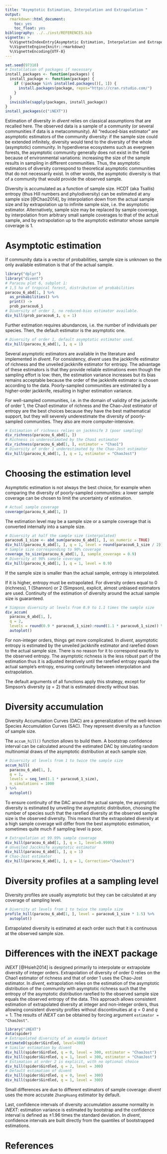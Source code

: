 ```yaml
---
title: "Asymptotic Estimation, Interpolation and Extrapolation "
output:
  rmarkdown::html_document:
    toc: yes
    toc_float: yes
bibliography: ../../inst/REFERENCES.bib
vignette: >
  %\VignetteIndexEntry{Asymptotic Estimation, Interpolation and Extrapolation}
  %\VignetteEngine{knitr::rmarkdown}
  %\VignetteEncoding{UTF-8}
---
```


```r
set.seed(97310)
# Installation of packages if necessary
install_packages <- function(packages) {
  install_package <- function(package) {
    if (!package %in% installed.packages()[, 1]) {
      install.packages(package, repos="https://cran.rstudio.com/")
    }
  }
  invisible(sapply(packages, install_package))
}
install_packages(c("iNEXT"))
```

Estimation of diversity in _divent_ relies on classical assumptions that are recalled here.
The observed data is a sample of a community (or several communities if data is a metacommunity).
All "reduced-bias estimator" are asymptotic estimators of the community diversity: if the sample size could be extended infinitely, diversity would tend to the diversity of the whole (asymptotic) community.
In hyperdiverse ecosystems such as evergreen forests, the asymptotic community generally does not exist in the field because of environmental variations: increasing the size of the sample results in sampling in different communities.
Thus, the asymptotic estimators of diversity correspond to theoretical asymptotic communities that do not necessarily exist.
In other words, the asymptotic diversity is that of a community that would provide the observed sample.

Diversity is accumulated as a function of sample size.
HCDT (aka Tsallis) entropy (thus Hill numbers and phylodiversity) can be estimated at any sample size [@Chao2014], by interpolation down from the actual sample size and by extrapolation up to infinite sample size, i.e. the asymptotic estimator.
Alternatively, sample size may be replaced by sample coverage, by interpolation from arbitrary small sample coverages to that of the actual sample, and by extrapolation up to the asymptotic estimator whose sample coverage is 1.


# Asymptotic estimation

If community data is a vector of probabilities, sample size is unknown so the only available estimation is that of the actual sample.

```r
library("dplyr")
library("divent")
# Paracou plot 6, subplot 1:
# 1,5 ha of tropical forest, distribution of probabilities
paracou_6_abd[1, ] %>% 
  as_probabilities() %>% 
  print() -> 
  prob_paracou6_1
# Diversity of order 1, no reduced-bias estimator available.
div_hill(prob_paracou6_1, q = 1)
```

Further estimation requires abundances, i.e. the number of individuals per species.
Then, the default estimator is the asymptotic one.

```r
# Diversity of order 1, default asymptotic estimator used.
div_hill(paracou_6_abd[1, ], q = 1)
```

Several asymptotic estimators are available in the literature and implemented in _divent_.
For consistency, _divent_ uses the jackknife estimator of richness and the unveiled jackknife estimator for entropy.
The advantage of these estimators is that they provide reliable estimations even though the sampling effort is low: then, the estimation variance increases but its bias remains acceptable because the order of the jackknife estimator is chosen according to the data.
Poorly-sampled communities are estimated by a higher-order jackknife, resulting in higher estimation variance.

For well-sampled communities, i.e. in the domain of validity of the jacknife of order 1, the Chao1 estimator of richness and the Chao-Jost estimator of entropy are the best choices because they have the best mathematical support, but they will severely underestimate the diversity of poorly-sampled communities.
They also are more computer-intensive.

```r
# Estimation of richness relies on jackknife 3 (poor sampling)
div_richness(paracou_6_abd[1, ])
# Richness is underestimated by the Chao1 estimator
div_richness(paracou_6_abd[1, ], estimator = "Chao1")
# Diversity of order 1 underestimated by the Chao-Jost estimator
div_hill(paracou_6_abd[1, ], q = 1, estimator = "ChaoJost")
```


# Choosing the estimation level

Asymptotic estimation is not always the best choice, for example when comparing the diversity of poorly-sampled communities: a lower sample coverage can be chosen to limit the uncertainty of estimation.

```r
# Actual sample coverage
coverage(paracou_6_abd[1, ])
```

The estimation level may be a sample size or a sample coverage that is converted internally into a sample size.

```r
# Diversity at half the sample size (interpolated)
paracou6_1_size <- abd_sum(paracou_6_abd[1, ], as_numeric = TRUE)
div_hill(paracou_6_abd[1, ], q = 1, level = round(paracou6_1_size / 2))
# Sample size corresponding to 90% coverage
coverage_to_size(paracou_6_abd[1, ], sample_coverage = 0.9)
# Diversity at 90% sample coverage
div_hill(paracou_6_abd[1, ], q = 1, level = 0.9)
```

If the sample size is smaller than the actual sample, entropy is interpolated.

If it is higher, entropy must be extrapolated. For diversity orders equal to 0 (richness), 1 (Shannon) or 2 (Simpson), explicit, almost unbiased estimators are used. 
Continuity of the estimation of diversity around the actual sample size is guaranteed.

```r
# Simpson diversity at levels from 0.9 to 1.1 times the sample size
div_accum(
  paracou_6_abd[1, ],
  q = 2,
  levels = round(0.9 * paracou6_1_size):round(1.1 * paracou6_1_size)) %>% 
  autoplot()
```

For non-integer orders, things get more complicated. In _divent_, asymptotic entropy is estimated by the unveiled jackknife estimator and rarefied down to the actual sample size. 
There is no reason for it to correspond exactly to the observed entropy.
The asymptotic richness is the less robust part of the estimation thus it is adjusted iteratively until the rarefied entropy equals the actual sample's entropy, ensuring continuity between interpolation and extrapolation.

The default arguments of all functions apply this strategy, except for Simpson's diversity ($q=2$) that is estimated directly without bias.



# Diversity accumulation

Diversity Accumulation Curves (DAC) are a generalization of the well-known Species Accumulation Curves (SAC).
They represent diversity as a function of sample size.

The `accum_hill()` function allows to build them.
A bootstrap confidence interval can be calculated around the estimated DAC by simulating random multinomial draws of the asymptotic distribution at each sample size.

```r
# Diversity at levels from 1 to twice the sample size
accum_hill(
  paracou_6_abd[1, ], 
  q = 1, 
  levels = seq_len(1.1 * paracou6_1_size), 
  n_simulations = 1000
) %>% 
  autoplot()
```

To ensure continuity of the DAC around the actual sample, the asymptotic diversity is estimated by unveiling the asymptotic distribution, choosing the number of species such that the rarefied diversity at the observed sample size is the observed diversity.
This means that the extrapolated diversity at a high sample coverage will differ from the best asymptotic estimation, sometimes quite much if sampling level is poor.

```r
# Extrapolation at 99.99% sample coverage
div_hill(paracou_6_abd[1, ], q = 1, level=0.9999)
# Unveiled Jaccknife asymptotic estimator
div_hill(paracou_6_abd[1, ], q = 1)
# Chao-Jost estimator
div_hill(paracou_6_abd[1, ], q = 1, Correction="ChaoJost")
```



# Diversity profiles at a sampling level

Diversity profiles are usually asymptotic but they can be calculated at any coverage of sampling level.

```r
# Diversity at levels from 1 to twice the sample size
profile_hill(paracou_6_abd[1, ], level = paracou6_1_size * 1.5) %>% 
  autoplot()
```

Extrapolated diversity is estimated at each order such that it is continuous at the observed sample size.


# Differences with the iNEXT package

_iNEXT_ [@Hsieh2014] is designed primarily to interpolate or extrapolate diversity of integer orders.
Extrapolation of diversity of order 0 relies on the Chao1 estimator of richness and that of order 1 uses the Chao-Jost estimator.
In _divent_, extrapolation relies on the estimation of the asymptotic distribution of the community with asymptotic richness such that the entropy of the asymptotic distribution rarefied to the observed sample size equals the observed entropy of the data.
This approach allows consistent estimation of extrapolated diversity at integer and non-integer orders, thus allowing consistent diversity profiles without discontinuities at $q=0$ and $q=1$.
The results of _iNEXT_ can be obtained by forcing argument `estimator = "ChaoJost"`.

```r
library("iNEXT")
data(spider)
# Extrapolated diversity of an example dataset
estimateD(spider$Girdled, level=300)
# Similar estimation by divent
div_hill(spider$Girdled, q = 0, level = 300, estimator = "ChaoJost")
div_hill(spider$Girdled, q = 1, level = 300, estimator = "ChaoJost")
# Estimation at order 2 is explicit, with no optional choice
div_hill(spider$Girdled, q = 2, level = 300)
# Default estimation of divent
div_hill(spider$Girdled, q = 0, level = 300)
div_hill(spider$Girdled, q = 1, level = 300)
```

Small differences are due to different estimators of sample coverage: _divent_ uses the more accurate `ZhangHuang` estimator by default.

Last, confidence intervals of diversity accumulation assume normality in _iNEXT_: estimation variance is estimated by bootstrap and the confidence interval is defined as $\pm 1.96$ times the standard deviation.
In _divent_, confidence intervals are built directly from the quantiles of bootstrapped estimations.


# References

